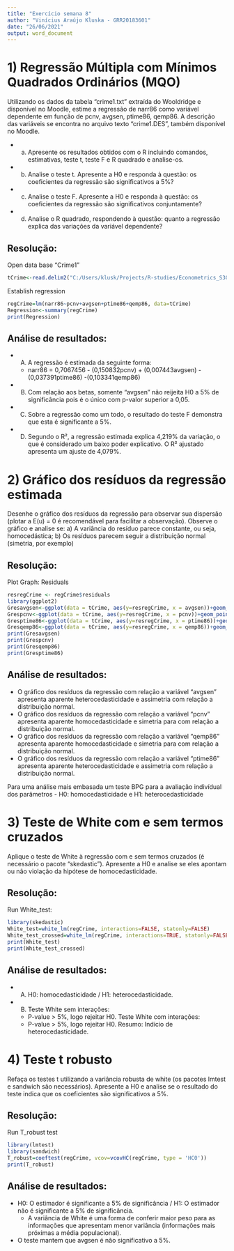 ```yaml
---
title: "Exercício semana 8"
author: "Vinícius Araújo Kluska - GRR20183601"
date: "26/06/2021"
output: word_document
---
```


# 1) Regressão Múltipla com Mínimos Quadrados Ordinários (MQO)  

Utilizando os dados da tabela "crime1.txt" extraída do Wooldridge e disponível no Moodle, estime a regressão de narr86 como variável dependente em função de pcnv, avgsen, ptime86, qemp86. A descrição das variáveis se encontra no arquivo texto "crime1.DES", também disponível no Moodle.

* a) Apresente os resultados obtidos com o R incluindo comandos, estimativas, teste t, teste F e R quadrado e analise-os.  
* b) Analise o teste t. Apresente a H0 e responda à questão: os coeficientes da regressão são significativos a 5%?  
* c) Analise o teste F. Apresente a H0 e responda à questão: os coeficientes da regressão são significativos conjuntamente?   
* d) Analise o R quadrado, respondendo à questão: quanto a regressão explica das variações da variável dependente?

## Resolução:

Open data base "Crime1"
```r
tCrime<-read.delim2("C:/Users/klusk/Projects/R-studies/Econometrics_S308/Crime_1.txt")
```
Establish regression
```r
regCrime=lm(narr86~pcnv+avgsen+ptime86+qemp86, data=tCrime)
Regression<-summary(regCrime)
print(Regression)
```
## Análise de resultados:
* A)  A regressão é estimada da seguinte forma: 
   + narr86 = 0,7067456 - (0,150832pcnv) + (0,007443avgsen) - (0,037391ptime86) -(0,103341qemp86)
* B) Com relação aos betas, somente "avgsen" não reijeita H0 a 5% de significância pois é o único com p-valor superior a 0,05.
* C) Sobre a regressão como um todo, o resultado do teste F demonstra que esta é significante a 5%.
* D) Segundo o R², a regressão estimada explica 4,219% da variação, o que é considerado um baixo poder explicativo. O R² ajustado apresenta um ajuste de 4,079%.
   
# 2) Gráfico dos resíduos da regressão estimada  

Desenhe o gráfico dos resíduos da regressão para observar sua dispersão (plotar a E(u) = 0 é recomendável para facilitar a observação). Observe o gráfico e analise se:  a) A variância do resíduo parece constante, ou seja, homocedástica;  b) Os resíduos parecem seguir a distribuição normal (simetria, por exemplo)      

## Resolução:

Plot Graph: Residuals
```r
resregCrime <- regCrime$residuals
library(ggplot2)
Gresavgsen<-ggplot(data = tCrime, aes(y=resregCrime, x = avgsen))+geom_point(col='Blue')+geom_abline(slope = 0)
Grespcnv<-ggplot(data = tCrime, aes(y=resregCrime, x = pcnv))+geom_point(col='Blue')+geom_abline(slope = 0)
Gresptime86<-ggplot(data = tCrime, aes(y=resregCrime, x = ptime86))+geom_point(col='Blue')+geom_abline(slope = 0)
Gresqemp86<-ggplot(data = tCrime, aes(y=resregCrime, x = qemp86))+geom_point(col='Blue')+geom_abline(slope = 0)
print(Gresavgsen)
print(Grespcnv)
print(Gresqemp86)
print(Gresptime86)
```

## Análise de resultados:

* O gráfico dos resíduos da regressão com relação a variável "avgsen" apresenta aparente heterocedasticidade e assimetria com relação a distribuição normal.
* O gráfico dos resíduos da regressão com relação a variável "pcnv" apresenta aparente homocedasticidade e simetria para com relação a distribuição normal.
* O gráfico dos resíduos da regressão com relação a variável "qemp86" apresenta aparente homocedasticidade e simetria para com relação a distribuição normal.
* O gráfico dos resíduos da regressão com relação a variável "ptime86" apresenta aparente heterocedasticidade e assimetria com relação a distribuição normal.

Para uma análise mais embasada um teste BPG para a avaliação indivídual dos parâmetros - H0: homocedasticidade e H1: heterocedasticidade

# 3) Teste de White com e sem termos cruzados

Aplique o teste de White à regressão  com e sem termos cruzados (é necessário o pacote "skedastic"). Apresente a H0 e analise se eles apontam ou não violação da hipótese de homocedasticidade.  

## Resolução:

Run White_test:
```r
library(skedastic)
White_test=white_lm(regCrime, interactions=FALSE, statonly=FALSE)
White_test_crossed=white_lm(regCrime, interactions=TRUE, statonly=FALSE)
print(White_test)
print(White_test_crossed)
```
## Análise de resultados:

* A) H0: homocedasticidade / H1: heterocedasticidade.

* B) Teste White sem interações:
   + P-value > 5%, logo rejeitar H0.
     Teste White com interações:
   + P-value > 5%, logo rejeitar H0.
   Resumo: Indício de heterocedasticidade.

# 4) Teste t robusto

Refaça os testes t utilizando a variância robusta de white (os pacotes lmtest e sandwich são necessários). Apresente a H0 e analise se o resultado do teste indica que os coeficientes são significativos a 5%.

## Resolução:

Run T_robust test
```r
library(lmtest)
library(sandwich)
T_robust=coeftest(regCrime, vcov=vcovHC(regCrime, type = 'HC0'))
print(T_robust)
```

## Análise de resultados:

* H0: O estimador é significante a 5% de significância / H1:  O estimador não é significante a 5% de significância.
   + A variância de White é uma forma de conferir maior peso para as informações que apresentam menor variância (informações mais próximas a média populacional).
* O teste mantem que avgsen é não significativo a 5%.
